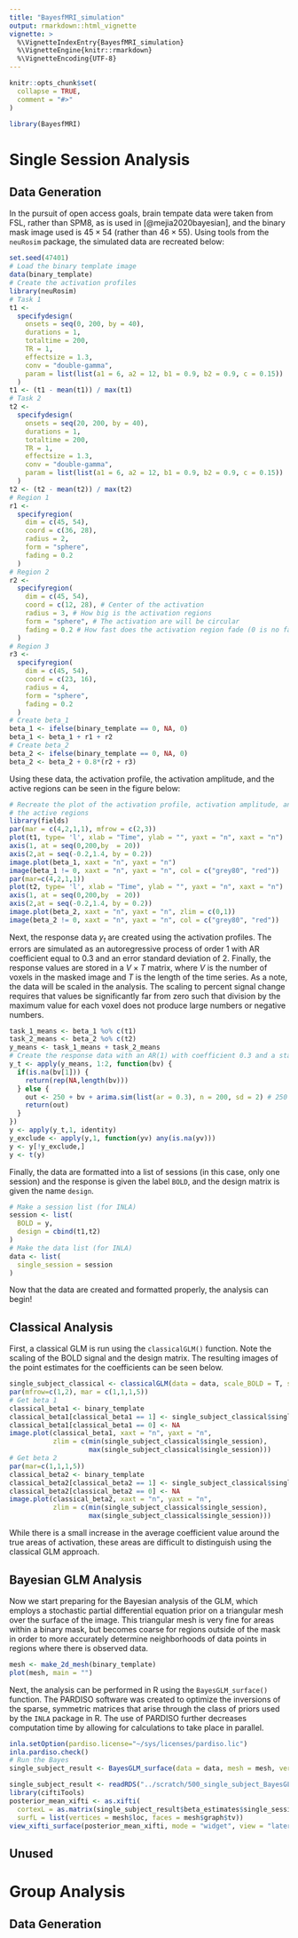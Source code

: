 ```yaml
---
title: "BayesfMRI_simulation"
output: rmarkdown::html_vignette
vignette: >
  %\VignetteIndexEntry{BayesfMRI_simulation}
  %\VignetteEngine{knitr::rmarkdown}
  %\VignetteEncoding{UTF-8}
---
```


```r
knitr::opts_chunk$set(
  collapse = TRUE,
  comment = "#>"
)
```

```r
library(BayesfMRI)
```

# Single Session Analysis 

## Data Generation

In the pursuit of open access goals, brain tempate data were taken from FSL, rather than SPM8, as is used in [@mejia2020bayesian], and the binary mask image used is $45 \times 54$ (rather than $46 \times 55$). Using tools from the `neuRosim` package, the simulated data are recreated below:

```r
set.seed(47401)
# Load the binary template image
data(binary_template)
# Create the activation profiles
library(neuRosim)
# Task 1
t1 <-
  specifydesign(
    onsets = seq(0, 200, by = 40),
    durations = 1,
    totaltime = 200,
    TR = 1,
    effectsize = 1.3,
    conv = "double-gamma",
    param = list(list(a1 = 6, a2 = 12, b1 = 0.9, b2 = 0.9, c = 0.15))
  )
t1 <- (t1 - mean(t1)) / max(t1)
# Task 2
t2 <-
  specifydesign(
    onsets = seq(20, 200, by = 40),
    durations = 1,
    totaltime = 200,
    TR = 1,
    effectsize = 1.3,
    conv = "double-gamma",
    param = list(list(a1 = 6, a2 = 12, b1 = 0.9, b2 = 0.9, c = 0.15))
  )
t2 <- (t2 - mean(t2)) / max(t2)
# Region 1
r1 <-
  specifyregion(
    dim = c(45, 54),
    coord = c(36, 28),
    radius = 2,
    form = "sphere",
    fading = 0.2
  )
# Region 2
r2 <-
  specifyregion(
    dim = c(45, 54),
    coord = c(12, 28), # Center of the activation
    radius = 3, # How big is the activation regions
    form = "sphere", # The activation are will be circular
    fading = 0.2 # How fast does the activation region fade (0 is no fade, 1 is fast fade)
  )
# Region 3
r3 <-
  specifyregion(
    dim = c(45, 54),
    coord = c(23, 16),
    radius = 4,
    form = "sphere",
    fading = 0.2
  )
# Create beta_1
beta_1 <- ifelse(binary_template == 0, NA, 0)
beta_1 <- beta_1 + r1 + r2
# Create beta_2
beta_2 <- ifelse(binary_template == 0, NA, 0)
beta_2 <- beta_2 + 0.8*(r2 + r3)
```

Using these data, the activation profile, the activation amplitude, and the active regions can be seen in the figure below:

```r
# Recreate the plot of the activation profile, activation amplitude, and 
# the active regions
library(fields)
par(mar = c(4,2,1,1), mfrow = c(2,3))
plot(t1, type= 'l', xlab = "Time", ylab = "", yaxt = "n", xaxt = "n")
axis(1, at = seq(0,200,by  = 20))
axis(2,at = seq(-0.2,1.4, by = 0.2))
image.plot(beta_1, xaxt = "n", yaxt = "n")
image(beta_1 != 0, xaxt = "n", yaxt = "n", col = c("grey80", "red"))
par(mar=c(4,2,1,1))
plot(t2, type= 'l', xlab = "Time", ylab = "", yaxt = "n", xaxt = "n")
axis(1, at = seq(0,200,by  = 20))
axis(2,at = seq(-0.2,1.4, by = 0.2))
image.plot(beta_2, xaxt = "n", yaxt = "n", zlim = c(0,1))
image(beta_2 != 0, xaxt = "n", yaxt = "n", col = c("grey80", "red"))
```

Next, the response data $y_t$ are created using the activation profiles. The errors are simulated as an autoregressive process of order 1 with AR coefficient equal to 0.3 and an error standard deviation of 2. Finally, the response values are stored in a $V \times T$ matrix, where $V$ is the number of voxels in the masked image and $T$ is the length of the time series. As a note, the data will be scaled in the analysis. The scaling to percent signal change requires that values be significantly far from zero such that division by the maximum value for each voxel does not produce large numbers or negative numbers. 

```r
task_1_means <- beta_1 %o% c(t1)
task_2_means <- beta_2 %o% c(t2)
y_means <- task_1_means + task_2_means
# Create the response data with an AR(1) with coefficient 0.3 and a standard deviation of 2
y_t <- apply(y_means, 1:2, function(bv) {
  if(is.na(bv[1])) {
    return(rep(NA,length(bv)))
  } else {
    out <- 250 + bv + arima.sim(list(ar = 0.3), n = 200, sd = 2) # 250 prevents problems with scaling
    return(out)
  }
})
y <- apply(y_t,1, identity)
y_exclude <- apply(y,1, function(yv) any(is.na(yv)))
y <- y[!y_exclude,]
y <- t(y)
```

Finally, the data are formatted into a list of sessions (in this case, only one session) and the response is given the label `BOLD`, and the design matrix is given the name `design`.

```r
# Make a session list (for INLA)
session <- list(
  BOLD = y,
  design = cbind(t1,t2)
)
# Make the data list (for INLA)
data <- list(
  single_session = session
)
```

Now that the data are created and formatted properly, the analysis can begin!

## Classical Analysis 

First, a classical GLM is run using the `classicalGLM()` function. Note the scaling of the BOLD signal and the design matrix. The resulting images of the point estimates for the coefficients can be seen below.

```r
single_subject_classical <- classicalGLM(data = data, scale_BOLD = T, scale_design = T)
par(mfrow=c(1,2), mar = c(1,1,1,5))
# Get beta 1
classical_beta1 <- binary_template
classical_beta1[classical_beta1 == 1] <- single_subject_classical$single_session[,1]
classical_beta1[classical_beta1 == 0] <- NA
image.plot(classical_beta1, xaxt = "n", yaxt = "n", 
           zlim = c(min(single_subject_classical$single_session),
                    max(single_subject_classical$single_session)))
# Get beta 2
par(mar=c(1,1,1,5))
classical_beta2 <- binary_template
classical_beta2[classical_beta2 == 1] <- single_subject_classical$single_session[,2]
classical_beta2[classical_beta2 == 0] <- NA
image.plot(classical_beta2, xaxt = "n", yaxt = "n",
           zlim = c(min(single_subject_classical$single_session),
                    max(single_subject_classical$single_session)))
```

While there is a small increase in the average coefficient value around the true areas of activation, these areas are difficult to distinguish using the classical GLM approach.

## Bayesian GLM Analysis

Now we start preparing for the Bayesian analysis of the GLM, which employs a stochastic partial differential equation prior on a triangular mesh over the surface of the image. This triangular mesh is very fine for areas within a binary mask, but becomes coarse for regions outside of the mask in order to more accurately determine neighborhoods of data points in regions where there is observed data. 

```r
mesh <- make_2d_mesh(binary_template)
plot(mesh, main = "")
```

Next, the analysis can be performed in R using the `BayesGLM_surface()` function. The PARDISO software was created to optimize the inversions of the sparse, symmetric matrices that arise through the class of priors used by the `INLA` package in R. The use of PARDISO further decreases computation time by allowing for calculations to take place in parallel.

```r
inla.setOption(pardiso.license="~/sys/licenses/pardiso.lic")
inla.pardiso.check()
# Run the Bayes
single_subject_result <- BayesGLM_surface(data = data, mesh = mesh, verbose = F)
```

<!-- # ```{r} -->
<!-- #  -->
<!-- # ``` -->
<!-- #  -->
<!-- #  -->
<!-- # ```{r Find the activations} -->
<!-- # active_betas_posterior <-  -->
<!-- #   id_activations(model_obj = single_subject_result,method = "posterior",field_name = NULL,threshold = 0,alpha = 0.05,area.limit = NULL,type = NULL, n_sample = NULL) -->
<!-- # ``` -->

```r
single_subject_result <- readRDS("../scratch/500_single_subject_BayesGLM_results.rds")
library(ciftiTools)
posterior_mean_xifti <- as.xifti(
  cortexL = as.matrix(single_subject_result$beta_estimates$single_session[,1]), 
  surfL = list(vertices = mesh$loc, faces = mesh$graph$tv))
view_xifti_surface(posterior_mean_xifti, mode = "widget", view = "lateral")
```

## Unused 

<!-- ```{r Try making a CIFTI (xifti) object} -->
<!-- library(ciftiTools) -->
<!-- ciftiTools.setOption('wb_path',"~/Documents/workbench") -->
<!-- cifti_data <- as.xifti(cortexL = t(y), cortexR = t(y)) -->
<!-- write_cifti(cifti_data, "simulated_response.dtseries.nii") -->
<!-- ``` -->

<!-- ```{r Try analyzing using BayesGLM} -->
<!-- design_X <- cbind(t1,t2) -->
<!-- GLM_results <- BayesGLM(cifti_fname = "simulated_response.dtseries.nii",design = design_X, surfL_fname = "simulated_response.dtseries.nii", ) -->
<!-- ``` -->

<!-- # ```{r make the mesh} -->
<!-- # library(INLA) -->
<!-- # in_mask <- which(binary_template == 1, arr.ind = T) -->
<!-- # in_mask <- in_mask[,2:1] -->
<!-- # boundary <- inla.nonconvex.hull(in_mask, resolution = 100) -->
<!-- # mesh <- inla.mesh.2d(loc = in_mask, boundary = boundary, max.edge = c(2,4)) -->
<!-- # # plot(mesh, main = "") -->
<!-- # ``` -->

<!-- # ```{r} -->
<!-- # # Make a conversion matrix to transform back to an image -->
<!-- # convert_mat <- inla.spde.make.A(mesh = mesh, loc = in_mask) -->
<!-- # ``` -->

# Group Analysis

## Data Generation

<!-- # ```{r Data generation for group-level analysis} -->
<!-- # # Load the binary template image -->
<!-- # data(binary_template) -->
<!-- #  -->
<!-- # # Create the covariates -->
<!-- # library(neuRosim) -->
<!-- # # Task 1 -->
<!-- # t1 <- -->
<!-- #   specifydesign( -->
<!-- #     onsets = seq(0, 200, by = 40), -->
<!-- #     durations = 1, -->
<!-- #     totaltime = 200, -->
<!-- #     TR = 1, -->
<!-- #     effectsize = 1.3, -->
<!-- #     conv = "double-gamma", -->
<!-- #     param = list(list(a1 = 6, a2 = 12, b1 = 0.9, b2 = 0.9, c = 0.15)) -->
<!-- #   ) -->
<!-- # # Task 2 -->
<!-- # t2 <- -->
<!-- #   specifydesign( -->
<!-- #     onsets = seq(20, 200, by = 40), -->
<!-- #     durations = 1, -->
<!-- #     totaltime = 200, -->
<!-- #     TR = 1, -->
<!-- #     effectsize = 1.3, -->
<!-- #     conv = "double-gamma", -->
<!-- #     param = list(list(a1 = 6, a2 = 12, b1 = 0.9, b2 = 0.9, c = 0.15)) -->
<!-- #   ) -->
<!-- #  -->
<!-- # # Set the values for the activations -->
<!-- # sample_size <- 10 -->
<!-- # centers <- matrix(c(36,28, 12,28, 23,16), nrow = 3, byrow = T) -->
<!-- # sizes <- 2:4 -->
<!-- # mean_smoothness <- 0.2 -->
<!-- #  -->
<!-- # # Create the responses -->
<!-- # y_i <- sapply(seq(sample_size), function(i) { -->
<!-- #   activation_regions <- mapply(function(cs,ss) { -->
<!-- #     region_out <- -->
<!-- #       specifyregion( -->
<!-- #         dim = c(45, 54), -->
<!-- #         coord = cs + c(sample(seq(-3,3),size = 1),sample(seq(-3,3),size = 1)), -->
<!-- #         radius = ss, -->
<!-- #         form = "sphere", -->
<!-- #         fading = runif(1,0.1,0.5)) -->
<!-- #     return(region_out * rgamma(1,20, 20)) -->
<!-- #     },cs = split(centers, row(centers)),ss = sizes, SIMPLIFY = F)  -->
<!-- #   # Create beta_1 -->
<!-- #   beta_1 <- ifelse(binary_template == 0, NA, 0) -->
<!-- #   beta_1 <- beta_1 + Reduce(`+`,sapply(activation_regions[-3],`*`, -->
<!-- #                                        y = rgamma(1,20,20), simplify = F)) -->
<!-- #   # Create beta_2 -->
<!-- #   beta_2 <- ifelse(binary_template == 0, NA, 0) -->
<!-- #   beta_2 <- beta_2 + Reduce(`+`,sapply(activation_regions[-1],`*`, -->
<!-- #                                        y = rgamma(1,20,20), simplify = F)) -->
<!-- #   # Create the mean response -->
<!-- #   task_1_means <- beta_1 %o% c(t1) -->
<!-- #   task_2_means <- beta_2 %o% c(t2) -->
<!-- #   y_means <- task_1_means + task_2_means -->
<!-- #   y_t <- apply(y_means, 1:2, function(bv) { -->
<!-- #     if(is.na(bv[1])) { -->
<!-- #       return(rep(NA,length(bv))) -->
<!-- #     } else { -->
<!-- #       out <- 250 + bv + arima.sim(list(ar = 0.3), n = 200, sd = 2) -->
<!-- #       return(out) -->
<!-- #     } -->
<!-- #   }) -->
<!-- #   y <- apply(y_t,1, identity) -->
<!-- #   y_exclude <- apply(y,1, function(yv) any(is.na(yv))) -->
<!-- #   y <- y[!y_exclude,] -->
<!-- #   y <- t(y) -->
<!-- #   return(y) -->
<!-- # }, simplify = F) -->
<!-- # ``` -->
<!-- #  -->
<!-- # ## Bayesian GE Analysis -->
<!-- # ```{r} -->
<!-- # y_ge <- Reduce(rbind,y_i) -->
<!-- # X_ge <- cbind(rep(t1,10),rep(t2,10)) -->
<!-- # # Make a session list (for INLA) -->
<!-- # session <- list( -->
<!-- #   BOLD = y_ge, -->
<!-- #   design = X_ge -->
<!-- # ) -->
<!-- # # Make the data list (for INLA) -->
<!-- # data <- list( -->
<!-- #   GE_session = session -->
<!-- # ) -->
<!-- # # Run the Bayes -->
<!-- # GE_result <- BayesGLM_surface(data = data, mesh = mesh, verbose = F) -->
<!-- # ``` -->
<!-- #  -->
<!-- # ## Bayesian FE Analysis -->
<!-- #  -->
<!-- # ## Joint Analysis -->
<!-- #  -->
<!-- # ## Two-level Analysis -->

